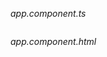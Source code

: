 _app.component.ts_

```ts{14-22} file=../../../../../examples/angular/src/pages/ui/components/authenticator/sign-up-with-attributes/sign-up-with-attributes.component.ts

```

_app.component.html_

```html{1-14} file=../../../../../examples/angular/src/pages/ui/components/authenticator/sign-up-with-attributes/sign-up-with-attributes.component.html

```

